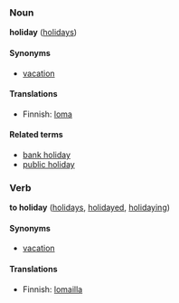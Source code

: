 ===Noun===
'''holiday''' ([[holidays]])

====Synonyms====
*[[vacation]]

====Translations====

*Finnish: [[loma]]

====Related terms====
*[[bank holiday]]
*[[public holiday]]

===Verb===
'''to holiday''' ([[holidays]], [[holidayed]], [[holidaying]])

====Synonyms====
*[[vacation]]

====Translations====

*Finnish: [[lomailla]]